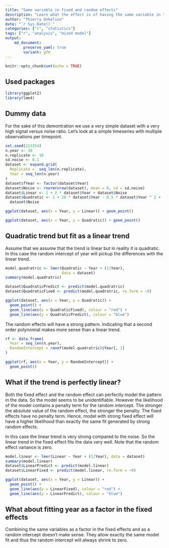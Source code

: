 ```yaml
---
title: "Same variable in fixed and random effects"
description: "Learn what the effect is of having the same variable in the fixed and random part of a mixed model."
author: "Thierry Onkelinx"
date: "`r Sys.Date()`"
categories: ["r", "statistics"]
tags: ["r", "analysis", "mixed model"]
output: 
    md_document:
        preserve_yaml: true
        variant: gfm
---
```


```r
knitr::opts_chunk$set(echo = TRUE)
```

## Used packages

```r
library(ggplot2)
library(lme4)
```

## Dummy data

For the sake of this demontration we use a very simple dataset with a very high signal versus noise ratio. 
Let's look at a simple timeseries with multiple observations per timepoint.

```r
set.seed(213354)
n.year <- 30
n.replicate <- 10
sd.noise <- 0.1
dataset <- expand.grid(
  Replicate =  seq_len(n.replicate),
  Year = seq_len(n.year)
)
dataset$fYear <- factor(dataset$Year)
dataset$Noise <- rnorm(nrow(dataset), mean = 0, sd = sd.noise)
dataset$Linear <- 1 + 2 * dataset$Year + dataset$Noise
dataset$Quadratic <- 1 + 20 * dataset$Year - 0.5 * dataset$Year ^ 2 + 
  dataset$Noise
```


```r
ggplot(dataset, aes(x = Year, y = Linear)) + geom_point()
```


```r
ggplot(dataset, aes(x = Year, y = Quadratic)) + geom_point()
```


## Quadratic trend but fit as a linear trend

Assume that we assume that the trend is linear but in reality it is quadratic. 
In this case the random intercept of year will pickup the differences with the linear trend.

```r
model.quadratric <- lmer(Quadratic ~ Year + (1|Year), 
                         data = dataset)
summary(model.quadratric)
```


```r
dataset$QuadraticPredict <- predict(model.quadratric)
dataset$QuadraticFixed <- predict(model.quadratric, re.form = ~0)
```


```r
ggplot(dataset, aes(x = Year, y = Quadratic)) + 
  geom_point() + 
  geom_line(aes(y = QuadraticFixed), colour = "red") + 
  geom_line(aes(y = QuadraticPredict), colour = "blue")
```


The random effects will have a strong pattern. 
Indicating that a second order polynomial makes more sense than a linear trend.

```r
rf <- data.frame(
  Year = seq_len(n.year),
  RandomIntercept = ranef(model.quadratric)$Year[, 1]
)
```


```r
ggplot(rf, aes(x = Year, y = RandomIntercept)) + 
  geom_point()
```

## What if the trend is perfectly linear?

Both the fixed effect and the random effect can perfectly model the pattern in the data. 
So the model seems to be unidentifiable. 
However the likelihood of the model contains a penalty term for the random intercept. 
The stronger the absolute value of the random effect, the stronger the penalty. 
The fixed effects have no penalty term. 
Hence, model with strong fixed effect will have a higher likelihood than exactly the same fit generated by strong random effects.

In this case the linear trend is very strong compared to the noise. 
So the linear trend in the fixed effect fits the data very well. 
Note that the random effect variance is zero.

```r
model.linear <- lmer(Linear ~ Year + (1|Year), data = dataset)
summary(model.linear)
dataset$LinearPredict <- predict(model.linear)
dataset$LinearFixed <- predict(model.linear, re.form = ~0)
```


```r
ggplot(dataset, aes(x = Year, y = Linear)) + 
  geom_point() + 
  geom_line(aes(y = LinearFixed), colour = "red") + 
  geom_line(aes(y = LinearPredict), colour = "blue")
```

## What about fitting year as a factor in the fixed effects

Combining the same variables as a factor in the fixed effects and as a random intercept doesn't make sense. 
They allow exactly the same model fit and thus the random intercept will always shrink to zero.
